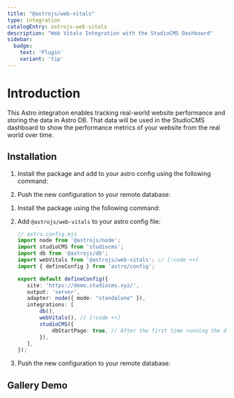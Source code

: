 ```yaml
---
title: "@astrojs/web-vitals"
type: integration
catalogEntry: astrojs-web-vitals
description: "Web Vitals Integration with the StudioCMS Dashboard"
sidebar:
  badge: 
    text: 'Plugin'
    variant: 'tip'
---
```



# Introduction

This Astro integration enables tracking real-world website performance and storing the data in Astro DB. That data will be used in the StudioCMS dashboard to show the performance metrics of your website from the real world over time.

## Installation
<Tabs syncKey="Installation">
  <TabItem label="Astro Method">
<Steps>

1. Install the package and add to your astro config using the following command:

   <PackageManagers type="exec" pkg="astro" args="add @astrojs/web-vitals" />

2. Push the new configuration to your remote database:

   <PackageManagers type="exec" pkg="astro" args="db push" />

</Steps>
  </TabItem>
  <TabItem label="Manual Method">
<Steps>

1. Install the package using the following command:

   <PackageManagers pkg="@astrojs/web-vitals" />

2. Add `@astrojs/web-vitals` to your astro config file:

   ```ts twoslash
   // astro.config.mjs
   import node from '@astrojs/node';
   import studioCMS from 'studiocms';
   import db from '@astrojs/db';
   import webVitals from '@astrojs/web-vitals'; // [!code ++]
   import { defineConfig } from 'astro/config';

   export default defineConfig({
      site: 'https://demo.studiocms.xyz/',
      output: 'server',
      adapter: node({ mode: "standalone" }),
      integrations: [
          db(),
          webVitals(), // [!code ++]
          studioCMS({
              dbStartPage: true, // After the first time running the dev server and following the instructions at http://localhost:4321/start this will be set to false.
          }),
      ],
   });
   ```

   <PackageManagers pkg="@astrojs/web-vitals" />

3. Push the new configuration to your remote database:

   <PackageManagers type="exec" pkg="astro" args="db push" />

</Steps>
</TabItem>
</Tabs>


## Gallery Demo

<Gallery galleryImages={webVitalsImages} />